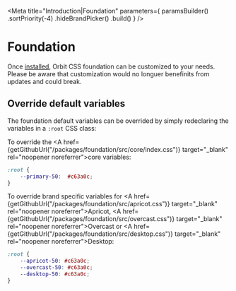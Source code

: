 
<Meta
    title="Introduction|Foundation"
    parameters={
        paramsBuilder()
            .sortPriority(-4)
            .hideBrandPicker()
            .build()
    }
/>

<GithubLink filePath="/packages/foundation/src" />

<!-- Otherwise the MDX parser will complain that "components" is undefined -->

# Foundation

Once [installed](?path=/docs/introduction-installation--page), Orbit CSS foundation can be customized to your needs. Please be aware that customization would no longuer benefinits from updates and could break.

## Override default variables

The foundation default variables can be overrided by simply redeclaring the variables in a `:root` CSS class:

To override the <A href={getGithubUrl("/packages/foundation/src/core/index.css")} target="_blank" rel="noopener noreferrer">core variables</A>:

```css
:root {
    --primary-50:  #c63a0c;
}
```

To override brand specific variables for <A href={getGithubUrl("/packages/foundation/src/apricot.css")} target="_blank" rel="noopener noreferrer">Apricot</A>, <A href={getGithubUrl("/packages/foundation/src/overcast.css")} target="_blank" rel="noopener noreferrer">Overcast</A> or <A href={getGithubUrl("/packages/foundation/src/desktop.css")} target="_blank" rel="noopener noreferrer">Desktop</A>:

```css
:root {
    --apricot-50: #c63a0c;
    --overcast-50: #c63a0c;
    --desktop-50: #c63a0c;
}
```
